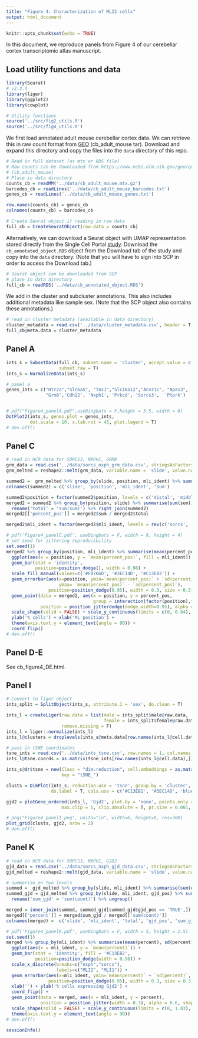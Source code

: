 ```yaml
---
title: "Figure 4: Characterization of MLI2 cells"
output: html_document
---
```


```r
knitr::opts_chunk$set(echo = TRUE)
```

In this document, we reproduce panels from Figure 4 of our cerebellar cortex transcriptomic atlas manuscript. 

## Load utility functions and data

```r
library(Seurat)
# v2.3.4
library(liger)
library(ggplot2)
library(cowplot)

# Utility functions
source('../src/fig2_utils.R')
source('../src/fig4_utils.R')

```

We first load annotated adult mouse cerebellar cortex data. We can retrieve this in raw count format from [GEO](https://www.ncbi.nlm.nih.gov/geo/query/acc.cgi?acc=GSE165371) (cb_adult_mouse tar). Download and expand this directory and copy the files into the `data` directory of this repo. 

``` r
# Read in full dataset (as mtx or RDS file)
# Raw counts can be downloaded from https://www.ncbi.nlm.nih.gov/geo/query/acc.cgi?acc=GSE165371
# (cb_adult_mouse)
# Place in data directory
counts_cb = readMM('../data/cb_adult_mouse.mtx.gz')
barcodes_cb = readLines('../data/cb_adult_mouse_barcodes.txt')
genes_cb = readLines('../data/cb_adult_mouse_genes.txt')

row.names(counts_cb) = genes_cb
colnames(counts_cb) = barcodes_cb

# Create Seurat object if reading in raw data
full_cb = CreateSeuratObject(raw.data = counts_cb)
```

Alternatively, we can download a Seurat object with UMAP representation stored directly from the Single Cell Portal [study](https://singlecell.broadinstitute.org/single_cell/study/SCP795). Download the `cb_annotated_object.RDS` object from the Download tab of the study and copy into the `data` directory. (Note that you will have to sign into SCP in order to access the Download tab.)

``` r
# Seurat object can be downloaded from SCP
# place in data directory
full_cb = readRDS('../data/cb_annotated_object.RDS')
```

We add in the cluster and subcluster annotations. This also includes additional metadata like sample sex. (Note that the SCP object also contains these annotations.)

```r
# read in cluster metadata (available in data directory)
cluster_metadata = read.csv('../data/cluster_metadata.csv', header = T, row.names = 1)
full_cb@meta.data = cluster_metadata

```

## Panel A

``` r
ints_s = SubsetData(full_cb, subset.name = 'cluster', accept.value = c('MLI1', 'MLI2', 'PLI'),
                    subset.raw = T)
ints_s = NormalizeData(ints_s)

# panel a
genes_ints = c("Htr2a","Slc6a5", "Tns1","Slc16a12","Acvr1c", "Npas3",
               "Grm8",'Cdh22', 'Nxph1', 'Prkcd', 'Sorcs3',  'Ptprk')


# pdf("Figure4_panelA.pdf",useDingbats = F,height = 3.5, width = 6)
DotPlot2(ints_s, genes.plot = genes_ints,
         dot.scale = 10, x.lab.rot = 45, plot.legend = T)
# dev.off()
```
## Panel C

``` r
# read in HCR data for SORCS3, NXPH1, GRM8
grm_data = read.csv('../data/sorcs_nxph_grm_data.csv', stringsAsFactors = F)
grm_melted = reshape2::melt(grm_data, variable.name = 'slide', value.name = 'count')

summed2 =  grm_melted %>% group_by(slide, position, mli_ident) %>% summarise(sum(count)) %>% ungroup()
colnames(summed2) = c('slide', 'position', 'mli_ident', 'sum')

summed2$position = factor(summed2$position, levels = c('distal', 'middle', 'inner'))
merged2 = summed2 %>% group_by(position, slide) %>% summarise(sum(sum)) %>%
  rename('total' = 'sum(sum)') %>% right_join(summed2)
merged2[['percent_pos']] = merged2$sum / merged2$total

merged2$mli_ident = factor(merged2$mli_ident, levels = rev(c('sorcs', 'nxph', 'nxph_sorcs')))

# pdf('Figure4_panelC.pdf', useDingbats = F, width = 6, height = 4)
# set seed for jittering reproducibility 
set.seed(1)
merged2 %>% group_by(position, mli_ident) %>% summarise(mean(percent_pos), sd(percent_pos)) %>%
  ggplot(aes(x = position, y = `mean(percent_pos)`, fill = mli_ident)) +
  geom_bar(stat = 'identity',
           position=position_dodge(), width = 0.98) + 
  scale_fill_manual(values=c('#F8766D', '#3EC14D', '#C13EB2')) + 
  geom_errorbar(aes(x=position, ymin=`mean(percent_pos)` + `sd(percent_pos)`, 
                    ymax= `mean(percent_pos)` - `sd(percent_pos)`),
                position=position_dodge(0.95), width = 0.3, size = 0.3) + 
  geom_point(data = merged2, aes(x = position, y = percent_pos,
                                 group = interaction(factor(position),factor(mli_ident))),
             position = position_jitterdodge(dodge.width=0.95), alpha = 0.6, shape = 1) + 
  scale_shape(solid = FALSE) + scale_y_continuous(limits = c(0, 0.84), expand = c(0,0)) + 
  ylab('% cells') + xlab('ML position') + 
  theme(axis.text.y = element_text(angle = 90)) + 
  coord_flip()
# dev.off()
```

## Panel D-E
See cb_figure4_DE.html.

## Panel I 
```r
# Convert to liger object
ints_split = SplitObject(ints_s, attribute.1 = 'sex', do.clean = T)

ints_l = createLiger(raw.data = list(male = ints_split$male@raw.data,
                                     female = ints_split$female@raw.data),
                     remove.missing = F)
ints_l = liger::normalize(ints_l)
ints_l@clusters = droplevels(ints_s@meta.data[row.names(ints_l@cell.data), 'cluster'])

# pass in tSNE coordinates
tsne_ints = read.csv('../data/ints_tsne.csv', row.names = 1, col.names = c('tSNE_1', 'tSNE_2'))
ints_l@tsne.coords = as.matrix(tsne_ints[row.names(ints_l@cell.data),])

ints_s@dr$tsne = new(Class = "dim.reduction", cell.embeddings = as.matrix(tsne_ints), 
                     key = "tSNE_")

clusts = DimPlot(ints_s, reduction.use = 'tsne', group.by = 'cluster', no.legend = T, no.axes = T,
                 do.label = T, cols.use = c('#C13EB2', '#3EC14D', 'blue'), pt.size = 0.001, do.return = T)

gjd2 = plotGene_ordered(ints_l, 'Gjd2', plot.by = 'none', points.only = T, do.legend = F, 
                     max.clip = 5, clip.absolute = T, pt.size = 0.001, return.plots = T)

# png("Figure4_panelI.png", units="in", width=6, height=8, res=300)
plot_grid(clusts, gjd2, nrow = 2)
# dev.off()

```

## Panel K 
```r

# read in HCR data for SORCS3, NXPH1, GJD2
gjd_data = read.csv('../data/sorcs_nxph_gjd_data.csv', stringsAsFactors = F)
gjd_melted = reshape2::melt(gjd_data, variable.name = 'slide', value.name = 'count')

# summarise on two levels
summed =  gjd_melted %>% group_by(slide, mli_ident) %>% summarise(sum(count)) %>% ungroup()
summed_gjd = gjd_melted %>% group_by(slide, mli_ident, gjd_pos) %>% summarise(sum(count)) %>% 
  rename('sum_gjd' = 'sum(count)') %>% ungroup()

merged = inner_join(summed, summed_gjd[summed_gjd$gjd_pos == 'TRUE',])
merged[['percent']] = merged$sum_gjd / merged[['sum(count)']]
colnames(merged) =  c('slide', 'mli_ident', 'total', 'gjd_pos', 'sum_gjd', 'percent')

# pdf('Figure4_panelK.pdf', useDingbats = F, width = 5, height = 2.5)
set.seed(1)
merged %>% group_by(mli_ident) %>% summarise(mean(percent), sd(percent)) %>%
  ggplot(aes(x = mli_ident, y = `mean(percent)`)) +
  geom_bar(stat = 'identity', fill = '#C13EB2',
           position=position_dodge(width = 0.98)) + 
  scale_x_discrete(breaks=c("nxph","sorcs"),
                   labels=c("MLI2", "MLI1")) +
  geom_errorbar(aes(x=mli_ident, ymin=`mean(percent)` + `sd(percent)`, ymax= `mean(percent)` - `sd(percent)`),
                position=position_dodge(0.95), width = 0.3, size = 0.3) + 
  xlab('') + ylab('% cells expressing Gjd2') + 
  coord_flip() +
  geom_point(data = merged, aes(x = mli_ident, y = percent),
             position = position_jitter(width = 0.3), alpha = 0.6, shape = 1, size = 2) + 
  scale_shape(solid = FALSE) + scale_y_continuous(limits = c(0, 1.03), expand = c(0,0)) + 
  theme(axis.text.y = element_text(angle = 90)) 
# dev.off()
```

```r
sessionInfo()
```